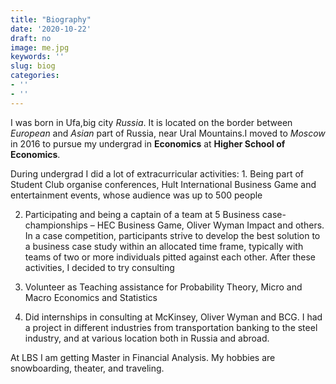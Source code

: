 ```yaml
---
title: "Biography"
date: '2020-10-22'
draft: no
image: me.jpg
keywords: ''
slug: biog
categories:
- ''
- ''
---
```


I was born in Ufa,big city *Russia*. It is located on the border between *European* and *Asian* part of Russia, near Ural Mountains.I moved to *Moscow* in 2016 to pursue my undergrad in **Economics** at **Higher School of Economics**. 

During undergrad I did a lot of extracurricular activities:
1. Being part of Student Club organise conferences, Hult International Business Game and entertainment events, whose audience was up to 500 people

2. Participating and being a captain of a team at 5 Business case-championships – HEC Business Game, Oliver Wyman Impact and others. In a case competition, participants strive to develop the best solution to a business case study within an allocated time frame, typically with teams of two or more individuals pitted against each other. After these activities, I decided to try consulting  


3. Volunteer as Teaching assistance for Probability Theory, Micro and Macro Economics and Statistics

4. Did internships in consulting at McKinsey, Oliver Wyman and BCG. I had a project in different industries from transportation banking to the steel industry, and at various location both in Russia and abroad.

At LBS I am getting Master in Financial Analysis. My hobbies are snowboarding, theater, and traveling.




